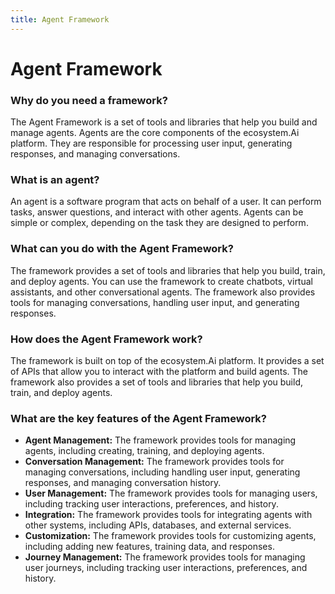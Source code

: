 ```yaml
---
title: Agent Framework
---
```



# Agent Framework

### Why do you need a framework?

The Agent Framework is a set of tools and libraries that help you build and manage agents. Agents are the core components of the ecosystem.Ai platform. They are responsible for processing user input, generating responses, and managing conversations.

### What is an agent?

An agent is a software program that acts on behalf of a user. It can perform tasks, answer questions, and interact with other agents. Agents can be simple or complex, depending on the task they are designed to perform.

### What can you do with the Agent Framework?

The framework provides a set of tools and libraries that help you build, train, and deploy agents. You can use the framework to create chatbots, virtual assistants, and other conversational agents. The framework also provides tools for managing conversations, handling user input, and generating responses.

### How does the Agent Framework work?

The framework is built on top of the ecosystem.Ai platform. It provides a set of APIs that allow you to interact with the platform and build agents. The framework also provides a set of tools and libraries that help you build, train, and deploy agents.

### What are the key features of the Agent Framework?

- **Agent Management:** The framework provides tools for managing agents, including creating, training, and deploying agents.
- **Conversation Management:** The framework provides tools for managing conversations, including handling user input, generating responses, and managing conversation history.
- **User Management:** The framework provides tools for managing users, including tracking user interactions, preferences, and history.
- **Integration:** The framework provides tools for integrating agents with other systems, including APIs, databases, and external services.
- **Customization:** The framework provides tools for customizing agents, including adding new features, training data, and responses.
- **Journey Management:** The framework provides tools for managing user journeys, including tracking user interactions, preferences, and history.

